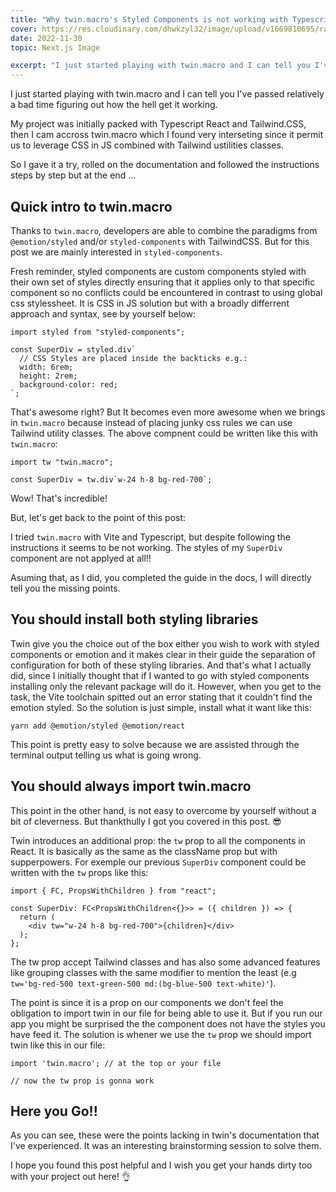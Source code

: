 ```yaml
---
title: "Why twin.macro's Styled Components is not working with Typescript and Vite? These things are not being told in the docs"
cover: https://res.cloudinary.com/dhwkzyl32/image/upload/v1669810695/radanfolio/posts/twin-macro-not-working-properly/cover_rpwrqd.jpg
date: 2022-11-30
topic: Next.js Image

excerpt: "I just started playing with twin.macro and I can tell you I've passed relatively a bad time figuring out how the hell get it working."
---
```


I just started playing with twin.macro and I can tell you I've passed relatively a bad time figuring out how the hell get it working.

My project was initially packed with Typescript React and Tailwind.CSS, then I cam accross twin.macro which I found very interseting since it permit us to leverage CSS in JS combined with Tailwind ustilities classes.

So I gave it a try, rolled on the documentation and followed the instructions steps by step but at the end ...

## Quick intro to twin.macro

Thanks to `twin.macro`, developers are able to combine the paradigms from `@emotion/styled` and/or `styled-components` with TailwindCSS. But for this post we are mainly interested in `styled-components`.

Fresh reminder, styled components are custom components styled with their own set of styles directly ensuring that it applies only to that specific component so no conflicts could be encountered in contrast to using global css stylessheet. It is CSS in JS solution but with a broadly differrent approach and syntax, see by yourself below:

```typescript:SuperDiv.tsx
import styled from "styled-components";

const SuperDiv = styled.div`
  // CSS Styles are placed inside the backticks e.g.:
  width: 6rem;
  height: 2rem;
  background-color: red;
`;
```

That's awesome right? But It becomes even more awesome when we brings in `twin.macro` because instead of placing junky css rules we can use Tailwind utility classes. The above compnent could be written like this with `twin.macro`:

```typescript:SuperDiv.tsx
import tw "twin.macro";

const SuperDiv = tw.div`w-24 h-8 bg-red-700`;
```

Wow! That's incredible!

But, let's get back to the point of this post:

I tried `twin.macro` with Vite and Typescript, but despite following the instructions it seems to be not working. The styles of my `SuperDiv` component are not applyed at all!!

Asuming that, as I did, you completed the guide in the docs, I will directly tell you the missing points.

## You should install both styling libraries

Twin give you the choice out of the box either you wish to work with styled components or emotion and it makes clear in their guide the separation of configuration for both of these styling libraries. And that's what I actually did, since I initially thought that if I wanted to go with styled components installing only the relevant package will do it. However, when you get to the task, the Vite toolchain spitted out an error stating that it couldn't  find the emotion styled. So the solution is just simple, install what it want like this:

```bash:terminal
yarn add @emotion/styled @emotion/react
```

This point is pretty easy to solve because we are assisted through the terminal output telling us what is going wrong.

## You should always import twin.macro

This point in the other hand, is not easy to overcome by yourself without a bit of cleverness. But thankthully I got you covered in this post. 😎

Twin introduces an additional prop: the `tw` prop to all the components in React. It is basically as the same as the className prop but with supperpowers. For exemple our previous `SuperDiv` component could be written with the `tw` props like this:

```typescript:SuperDiv.tsx
import { FC, PropsWithChildren } from "react";

const SuperDiv: FC<PropsWithChildren<{}>> = ({ children }) => {
  return (
    <div tw="w-24 h-8 bg-red-700">{children}</div>
  );
};
```

The tw prop accept Tailwind classes and has also some advanced features like  grouping classes with the same modifier to mention the least (e.g `tw='bg-red-500 text-green-500 md:(bg-blue-500 text-white)'`).

The point is since it is a prop on our components we don't feel the obligation to import twin in our file for being able to use it. But if you run our app you might be surprised the the component does not have the styles you have feed it. The solution is whener we use the `tw` prop we should import twin like this in our file:

```typescript:SuperDiv.tsx
import 'twin.macro'; // at the top or your file

// now the tw prop is gonna work
```

## Here you Go!!

As you can see, these were the points lacking in twin's documentation that I've experienced. It was an interesting brainstorming session to solve them.

I hope you found this post helpful and I wish you get your hands dirty too with your project out here! 👌
